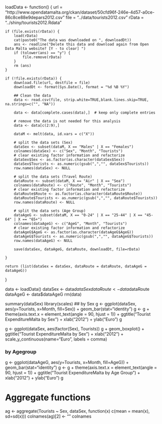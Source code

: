 loadData <- function() {
    url = "http://www.opendatamalta.org/ckan/dataset/50cfd96f-246e-4d57-a0ce-86c8ce88e9depars2012.csv"
    file = "../data/tourists2012.csv"
    rData = "../shiny/tourists2012.Rdata"
    
    if (file.exists(rData)) {
        load(rData)
        cat(paste0("The data was downloaded on ", downloadDt))
        ans <- readline("Delete this data and download again from Open Data Malta website? [Y - to clear] ") 
        if (tolower(ans) == "y") {
            file.remove(rData)
        }
        rm (ans)
    }
    
    if (!file.exists(rData)) {
        download.file(url, destfile = file)
        downloadDt <- format(Sys.Date(), format = "%d %B %Y")
        
        ## Clean the data
        data <- read.csv(file, strip.white=TRUE,blank.lines.skip=TRUE, na.strings=c("", "NA"))
        
        data <- data[complete.cases(data),]  # keep only complete entries
        
        # remove the data is not needed for this analysis
        data <- data[c(2:9),]
        
        dataM <- melt(data, id.vars = c("X"))
        
        # split the data sets (Sex)
        dataSex <- subset(dataM, X == "Males" | X == "Females")
        colnames(dataSex) <- c("Sex", "Month", "Tourists")
        # clear existing factor information and refactorize
        dataSex$Sex <- as.factor(as.character(dataSex$Sex))
        dataSex$Tourists <- as.numeric(gsub(",","", dataSex$Tourists))
        row.names(dataSex) <- NULL
     
        # split the data sets (Travel Route)
        dataRoute <- subset(dataM, X == "Air" | X == "Sea")
        colnames(dataRoute) <- c("Route", "Month", "Tourists")
        # clear existing factor information and refactorize
        dataRoute$Route <- as.factor(as.character(dataRoute$Route))
        dataRoute$Tourists <- as.numeric(gsub(",","", dataRoute$Tourists))
        row.names(dataRoute) <- NULL
        
        # split the data sets (Age Group)
        dataAgeG <- subset(dataM, X == "0-24" | X == "25-44" | X == "45-64" | X == "65+")
        colnames(dataAgeG) <- c("AgeG", "Month", "Tourists")
        # clear existing factor information and refactorize
        dataAgeG$AgeG <- as.factor(as.character(dataAgeG$AgeG))
        dataAgeG$Tourists <- as.numeric(gsub(",","", dataAgeG$Tourists))
        row.names(dataAgeG) <- NULL
        
        save(dataSex, dataAgeG, dataRoute, downloadDt, file=rData)
        
    }
    
    return (list(dataSex = dataSex, dataRoute = dataRoute, dataAgeG = dataAgeG))
}

data <- loadData()
dataSex <- data$dataSex
dataRoute <- data$dataRoute
dataAgeG <- data$dataAgeG
rm(data)

summary(dataSex)
library(scales)
## by Sex
g <- ggplot(dataSex, aes(y=Tourists, x=Month, fill=Sex)) + geom_bar(stat="identity")
g <- g + theme(axis.text.x = element_text(angle = 90, hjust = 1)) + 
    ggtitle("Tourist Expenditure\nin Malta by Sex") + xlab("2012") + ylab("Euro")
g
    


g <- ggplot(dataSex, aes(factor(Sex), Tourists)) 
g + geom_boxplot() + ggtitle("Tourist Expenditure\nin Malta by Sex") + xlab("2012") +
    scale_y_continuous(name="Euro", labels = comma)
           
### by Agegroup
g <- ggplot(dataAgeG, aes(y=Tourists, x=Month, fill=AgeG)) + geom_bar(stat="identity")
g <- g + theme(axis.text.x = element_text(angle = 90, hjust = 1)) + 
    ggtitle("Tourist Expenditure\nin Malta by Age Group") + xlab("2012") + ylab("Euro")
g

# Aggregate functions
ag <- aggregate(Tourists ~ Sex, dataSex, function(x) c(mean = mean(x), sd=sd(x)))
colnames(ag)[2] <- ""
colnames
